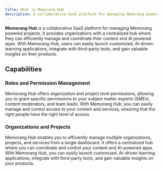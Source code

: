 ```yaml
---
title: What is Memorang Hub
description: A collaborative SaaS platform for managing Memorang powered projects.
---
```


**Memorang Hub** is a collaborative SaaS platform for managing Memorang powered 
projects. It provides organizations with a centralized hub where they 
can efficiently manage and coordinate their content and AI powered apps.
 With Memorang Hub, users can easily launch customized, AI-driven 
learning applications, integrate with third-party tools, and gain 
valuable insights on their products.

## Capabilities

### Roles and Permission Management

Memorang Hub offers organization and 
project level permissions, allowing you to grant specific permissions to
 your subject matter experts (SMEs), content moderators, and team leads.
 With Memorang Hub, you can easily manage and control access to your 
content and services, ensuring that the right people have the right 
level of access.

### Organizations and Projects

Memorang Hub enables you to efficiently
 manage multiple organizations, projects, and services from a single 
dashboard. It offers a centralized hub where you can coordinate and 
control your content and AI-powered apps. With Memorang Hub, you can 
easily launch customized, AI-driven learning applications, integrate 
with third-party tools, and gain valuable insights on your products.
